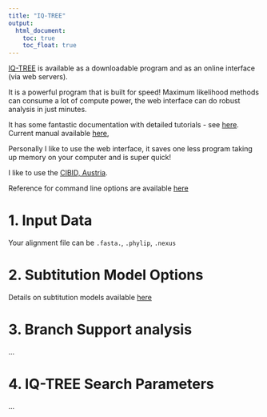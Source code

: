 ```yaml
---
title: "IQ-TREE"
output:
  html_document:
    toc: true
    toc_float: true
---
```



[IQ-TREE](http://www.iqtree.org/) is available as a downloadable program and as an online interface (via web servers).

It is a powerful program that is built for speed! Maximum likelihood methods can consume a lot of compute power, the web interface can do robust analysis in just minutes. 

It has some fantastic documentation with detailed tutorials - see [here](http://www.iqtree.org/doc/).
Current manual available [here](http://www.iqtree.org/doc/iqtree-doc.pdf),

Personally I like to use the web interface, it saves one less program taking up memory on your computer and is super quick!

I like to use the [CIBID, Austria](http://iqtree.cibiv.univie.ac.at/).

Reference for command line options are available [here](http://www.iqtree.org/doc/Command-Reference)

# 1. Input Data

Your alignment file can be `.fasta.`, `.phylip`, `.nexus`

# 2. Subtitution Model Options

Details on subtitution models available [here](http://www.iqtree.org/doc/Substitution-Models)

# 3. Branch Support analysis

...

# 4. IQ-TREE Search Parameters

...